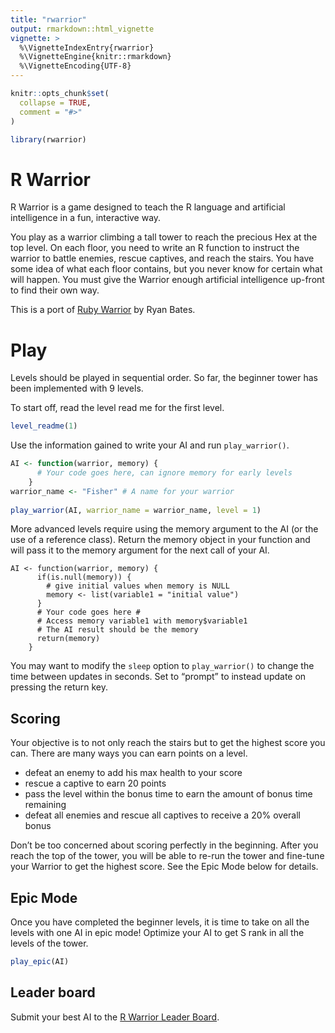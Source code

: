 ```yaml
---
title: "rwarrior"
output: rmarkdown::html_vignette
vignette: >
  %\VignetteIndexEntry{rwarrior}
  %\VignetteEngine{knitr::rmarkdown}
  %\VignetteEncoding{UTF-8}
---
```


```r
knitr::opts_chunk$set(
  collapse = TRUE,
  comment = "#>"
)
```

```r
library(rwarrior)
```

# R Warrior

R Warrior is a game designed to teach the R language and artificial intelligence in a fun, interactive way.

You play as a warrior climbing a tall tower to reach the precious Hex at the top level.
On each floor, you need to write an R function to instruct the warrior to battle enemies, rescue captives, and reach the stairs. 
You have some idea of what each floor contains, but you never know for certain what will happen. 
You must give the Warrior enough artificial intelligence up-front to find their own way.

This is a port of [Ruby Warrior](https://github.com/ryanb/ruby-warrior) by Ryan Bates.

# Play

Levels should be played in sequential order. 
So far, the beginner tower has been implemented with 9 levels.

To start off, read the level read me for the first level. 

```r
level_readme(1)
```

Use the information gained to write your AI and run `play_warrior()`.

```r
AI <- function(warrior, memory) {
      # Your code goes here, can ignore memory for early levels
    }
warrior_name <- "Fisher" # A name for your warrior
    
play_warrior(AI, warrior_name = warrior_name, level = 1)
```

More advanced levels require using the memory argument to the AI (or the use of a reference class). 
Return the memory object in your function and will pass it to the memory argument for the next call of your AI. 

```
AI <- function(warrior, memory) {
      if(is.null(memory)) {
        # give initial values when memory is NULL
        memory <- list(variable1 = "initial value") 
      }
      # Your code goes here #
      # Access memory variable1 with memory$variable1
      # The AI result should be the memory
      return(memory)
    }
```

You may want to modify the `sleep` option to `play_warrior()` to change the time
between updates in seconds.
Set to "prompt" to instead update on pressing the return key.

## Scoring

Your objective is to not only reach the stairs but to get the highest score you can. 
There are many ways you can earn points on a level.

* defeat an enemy to add his max health to your score
* rescue a captive to earn 20 points
* pass the level within the bonus time to earn the amount of bonus time remaining
* defeat all enemies and rescue all captives to receive a 20% overall bonus

Don't be too concerned about scoring perfectly in the beginning. 
After you reach the top of the tower, you will be able to re-run the tower and fine-tune your Warrior to get the highest score.
See the Epic Mode below for details.

## Epic Mode 

Once you have completed the beginner levels, it is time to take on all the levels with 
one AI in epic mode! 
Optimize your AI to get S rank in all the levels of the tower.

```r
play_epic(AI)
```

## Leader board

Submit your best AI to the [R Warrior Leader Board](https://tankard.id/post/r-warrior-leaderboard/).
